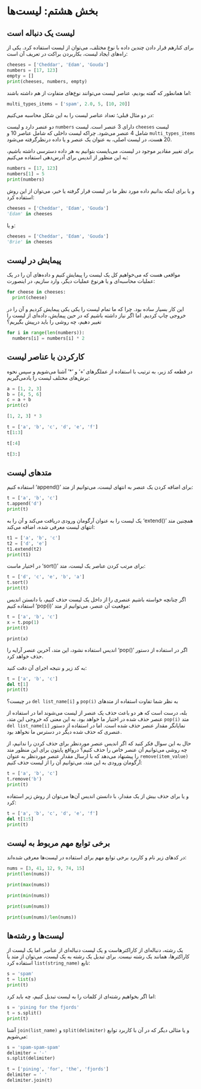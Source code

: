 # بخش هشتم: لیست‌ها

## لیست یک دنباله است

برای کنارهم قرار دادن چندین داده با نوع مختلف، می‌توان از لیست استفاده کرد. 
یکی از راه‌های ایجاد لیست، بکاربردن براکت در تعریف آن است:


```python
cheeses = ['Cheddar', 'Edam', 'Gouda']
numbers = [17, 123]
empty = []
print(cheeses, numbers, empty)
```

اما همانطور که گفته بودیم، عناصر لیست می‌توانند نوع‌های متفاوت از هم داشته باشند:


```python
multi_types_items = ['spam', 2.0, 5, [10, 20]]
```

در دو مثال قبلی؛ تعداد عناصر لیست را به این شکل محاسبه می‌کنیم:

لیست 
[`cheeses`]{dir=ltr} 
دارای 3 عنصر است. 
لیست 
[`numbers`]{dir=ltr} 
دو عنصر دارد و لیست 
[`multi_types_items`]{dir=ltr} 
شامل 4 عنصر می‌شود. چراکه لیست داخلی که شامل عناصر 10 و 20 هست، در لیست اصلی، 
به عنوان یک عنصر و یا داده درنظرگرفته می‌شود. 

برای تغییر مقادیر موجود در لیست، می‌بایست بتوانیم به هر داده دسترسی داشته باشیم، 
به این منظور از اندیس برای آدرس‌دهی استفاده می‌کنیم:


```python
numbers = [17, 123]
numbers[1] = 5
print(numbers)
```

و یا برای اینکه بدانیم داده مورد نظر ما در لیست قرار گرفته یا خیر، می‌توان از 
این روش استفاده کرد:


```python
cheeses = ['Cheddar', 'Edam', 'Gouda']
'Edam' in cheeses
```

 و یا:
 
 
```python
cheeses = ['Cheddar', 'Edam', 'Gouda']
'Brie' in cheeses
```


## پیمایش در لیست

مواقعی هست که می‌خواهیم کل یک لیست را پیمایش کنیم و داده‌های آن را در یک عملیات 
محاسبه‌ای و یا هرنوع عملیات دیگر، وارد سازیم، در اینصورت:


```python
for cheese in cheeses:
  print(cheese)
```

این کار بسیار ساده بود. چرا که ما تمام لیست را یکی یکی پیمایش کردیم و آن را در 
خروجی چاپ کردیم. اما اگر نیاز داشته باشیم که در حین پیمایش، داده‌ای از لیست را
تغییر دهیم، چه روشی را باید درپیش بگیریم؟

```python
for i in range(len(numbers)):
  numbers[i] = numbers[i] * 2
```

## کارکردن با عناصر لیست

در قطعه کد زیر، به ترتیب با استفاده از عملگرهای 
['+']{dir=ltr} 
و 
['*']{dir=ltr} 
آشنا می‌شویم و سپس نحوه برش‌های مختلف لیست را یادمی‌گیریم:


```python
a = [1, 2, 3]
b = [4, 5, 6]
c = a + b
print(c)
```


```python
[1, 2, 3] * 3
```


```python
t = ['a', 'b', 'c', 'd', 'e', 'f']
t[1:3]
```


```python
t[:4]
```


```python
t[3:]
```

## متدهای لیست

برای اضافه کردن یک عنصر به انتهای لیست، می‌توانیم از متد 
['append()']{dir=ltr} 
استفاده کنیم:

```python
t = ['a', 'b', 'c']
t.append('d')
print(t)
```

همچنین متد 
['extend()']{dir=ltr} 
یک لیست را به عنوان آرگومان ورودی دریافت می‌کند و آن را به انتهای لیست معرفی شده، 
اضافه می‌کند:

```python
t1 = ['a', 'b', 'c']
t2 = ['d', 'e']
t1.extend(t2)
print(t1)
```

برای مرتب کردن عناصر یک لیست، متد 
['sort()']{dir=ltr} 
در اختیار ماست: 

```python
t = ['d', 'c', 'e', 'b', 'a']
t.sort()
print(t)
```


اگر چنانچه خواسته باشیم عنصری را از داخل یک لیست حذف کنیم، با دانستن اندیس موقعیت 
آن عنصر، می‌توانیم از متد 
['pop(i)']{dir=ltr} 
استفاده کنیم: 

```python
t = ['a', 'b', 'c']
x = t.pop(1)
print(t)
```

```pyhon
print(x)
```

اگر در استفاده از دستور 
['pop()']{dir=ltr} 
اندیس استفاده نشود، این متد، آخرین عنصر آرایه را حذف خواهد کرد. 

به کد زیر و نتیجه اجرای آن دقت کنید: 

```python
t = ['a', 'b', 'c']
del t[1]
print(t)
```

به نظر شما تفاوت استفاده از متدهای 
[`pop(i)`]{dir=ltr} 
و 
[`del list_name[i]`]{dir=ltr} 
در چیست؟ 

بله، درست است که هر دو باعث حذف یک عنصر از لیست می‌شوند اما در استفاده از متد 
[`pop(i)`]{dir=ltr} 
عنصر حذف شده در اختیار ما خواهد بود. به این معنی که خروجی این متد، نمایانگر 
مقدار عنصر حذف شده است. اما در استفاده از دستور 
[`del list_name[i]`]{dir=ltr} 
عنصری که حذف شده دیگر در دسترس ما نخواهد بود. 

حال به این سوال فکر کنید که اگر اندیس عنصر موردنظر برای حذف کردن را ندانیم، 
از چه روشی می‌توانیم آن عنصر خاص را حذف کنیم؟ 
درواقع پایتون برای این منظور متد 
[`remove(item_value)`]{dir=ltr} 
را پیشنهاد می‌دهد که با ارسال مقدار عنصر موردنظر به عنوان آرگومان ورودی به این 
متد، می‌توانیم آن را از لیست حذف کنیم: 


```python
t = ['a', 'b', 'c']
t.remove('b')
print(t)
```

و یا برای حذف بیش از یک مقدار، با دانستن اندیس آن‌ها می‌توان از روش زیر استفاده 
کرد: 

```python
t = ['a', 'b', 'c', 'd', 'e', 'f']
del t[1:5]
print(t)
```

## برخی توابع مهم مربوط به لیست


در کدهای زیر نام و کاربرد برخی توابع مهم برای استفاده در لیست‌ها معرفی شده‌اند: 

```python
nums = [3, 41, 12, 9, 74, 15]
print(len(nums))
```

```python
print(max(nums))
```


```python
print(min(nums))
```


```python
print(sum(nums))
```


```python
print(sum(nums)/len(nums))
```


## لیست‌ها و رشته‌ها


یک رشته، دنباله‌ای از کاراکترهاست و یک لیست دنباله‌ای از عناصر. 
اما یک لیست از کاراکترها، همانند یک رشته نیست. برای تبدیل یک رشته به یک لیست، 
می‌توان از متد یا تابع 
[`list(string_name)`]{dir=ltr} 
استفاده کرد:

```python
s = 'spam'
t = list(s)
print(t)
```


اما اگر بخواهیم رشته‌ای از کلمات را به لیست تبدیل کنیم، چه باید کرد:


```python
s = 'pining for the fjords'
t = s.split()
print(t)
```

و یا مثالی دیگر که در آن با کاربرد توابع 
[`split(delimiter)`]{dir=ltr} و
[`join(list_name)`]{dir=ltr} 
آشنا می‌شویم:


```python
s = 'spam-spam-spam'
delimiter = '-'
s.split(delimiter)
```


```python
t = ['pining', 'for', 'the', 'fjords']
delimiter = ' '
delimiter.join(t)
```